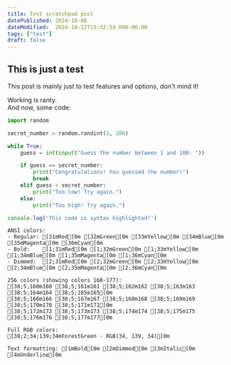 ```yaml
---
title: Test scratchpad post
datePublished: 2024-10-08
dateModified:  2024-10-12T15:32:54.000-06:00
tags: ["test"]
draft: false
---
```


## This is just a test

This post is mainly just to test features and options, don't mind it!

Working is ranty.  
And now, some code:

```python title="pythonesco.py" showLineNumbers
import random

secret_number = random.randint(1, 100)

while True:
    guess = int(input("Guess the number between 1 and 100: "))

    if guess == secret_number:
        print("Congratulations! You guessed the number!")
        break
    elif guess < secret_number:
        print("Too low! Try again.")
    else:
        print("Too high! Try again.")

```

```js title="my-test-file.js" showLineNumbers
console.log('This code is syntax highlighted!')
```

```ansi
ANSI colors:
- Regular: [31mRed[0m [32mGreen[0m [33mYellow[0m [34mBlue[0m [35mMagenta[0m [36mCyan[0m
- Bold:    [1;31mRed[0m [1;32mGreen[0m [1;33mYellow[0m [1;34mBlue[0m [1;35mMagenta[0m [1;36mCyan[0m
- Dimmed:  [2;31mRed[0m [2;32mGreen[0m [2;33mYellow[0m [2;34mBlue[0m [2;35mMagenta[0m [2;36mCyan[0m

256 colors (showing colors 160-177):
[38;5;160m160 [38;5;161m161 [38;5;162m162 [38;5;163m163 [38;5;164m164 [38;5;165m165[0m
[38;5;166m166 [38;5;167m167 [38;5;168m168 [38;5;169m169 [38;5;170m170 [38;5;171m171[0m
[38;5;172m172 [38;5;173m173 [38;5;174m174 [38;5;175m175 [38;5;176m176 [38;5;177m177[0m

Full RGB colors:
[38;2;34;139;34mForestGreen - RGB(34, 139, 34)[0m

Text formatting: [1mBold[0m [2mDimmed[0m [3mItalic[0m [4mUnderline[0m
```